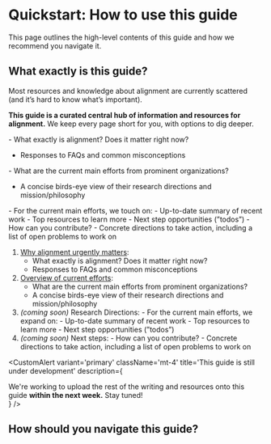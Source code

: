 
# Quickstart: How to use this guide

<Promise>This page outlines the high-level contents of this guide and how we recommend you navigate it.</Promise>

## What exactly is this guide?

Most resources and knowledge about alignment are currently scattered (and it’s hard to know what’s important).

**This guide is a curated central hub of information and resources for alignment.** We keep every page short for you, with options to dig deeper.

<div className='grid lg:grid-cols-2 gap-x-5 gap-y-5 pt-8'>
<SectionCard number='01' title='Why alignment urgently matters'>
- What exactly is alignment? Does it matter right now?

-   Responses to FAQs and common misconceptions

</SectionCard>
<SectionCard number='02' title='Overview of current efforts'>
- What are the current main efforts from prominent organizations?

-   A concise birds-eye view of their research directions and mission/philosophy

</SectionCard>
<SectionCard number='03' title='Research Directions'>
- For the current main efforts, we touch on:
    - Up-to-date summary of recent work 
    - Top resources to learn more 
    - Next step opportunities (”todos”)

</SectionCard>
<SectionCard number='04' title='Next steps'>
- How can you contribute? 
- Concrete directions to take action, including a list of open problems to work on

</SectionCard>
</div>

1. [Why alignment urgently matters](/why-alignment):
    - What exactly is alignment? Does it matter right now?
    - Responses to FAQs and common misconceptions
2. [Overview of current efforts](/overview-current-efforts):
    - What are the current main efforts from prominent organizations?
    - A concise birds-eye view of their research directions and mission/philosophy
3. <i className='text-gray-700/70'>(coming soon)</i> Research Directions: - For the current main efforts, we expand on: - Up-to-date summary of recent work - Top resources to learn more - Next step opportunities (”todos”)
4. <i className='text-gray-700/70'>(coming soon)</i> Next steps: - How can you contribute? - Concrete directions to take action, including a list of open problems to work on

<CustomAlert
    variant='primary'
    className='mt-4'
    title='This guide is still under development'
    description={
        <div>
            We're working to upload the rest of the writing and resources onto this guide <b>within the next week.</b> Stay tuned!
        </div>
    }
/>

## How should you navigate this guide?

<CustomAlert
    variant='warning'
    title='This section is incomplete'
    variant='warning'
    description="As we fill out the rest of the guide, we'll be updating this section with which pages you should start with and visit next (based on what you're looking for)."
/>
